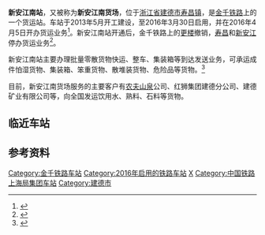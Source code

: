 {{Infobox China railway station
|车站名称= 新安江南站
|图片= Xinanjiang South Railway Station.jpg
|图片介绍=车站站场（2016-12）
|其他名称= 新安江南货场
|车站拼音=Xin'anjiangnan
|英文名称=Xin'anjiangnan Railway Station<ref>{{Cite web |url=http://news.sina.com.cn/o/2012-09-18/080725196193.shtml |title=铁道部:火车站名含"东西南北"统一改用拼音 |access-date=2017-08-31 |archive-date=2017-07-30 |archive-url=https://web.archive.org/web/20170730073100/http://news.sina.com.cn/o/2012-09-18/080725196193.shtml |dead-url=no }}</ref><ref>{{cite journal |author=[[铁道部运输局|铁道部运输局]] |journal = 铁路客货运输专刊 |year=2012 |issue=4 |title = 关于明确铁路车站站名英文译法的通知 |id = 运营运调电[2012]1911号 |page = 6}}</ref>
|车站代码=33342<ref>{{cite web|url=http://hyfw.12306.cn/hyinfo/action/FwcszsAction_index?type=1|title=营业站服务信息查询|publisher=[[中国铁路客户服务中心|中国铁路客户服务中心]]|accessdate=2017-08-31|archive-date=2016-11-06|archive-url=https://web.archive.org/web/20161106075157/http://hyfw.12306.cn/hyinfo/action/FwcszsAction_index?type=1|dead-url=no}}</ref>
|电报码= VUH
|拼音码= XAN
|车站类型= {{link-en|货运站|Goods station}}
|技术性质=
|业务性质=
|始建时间= 2013年5月
|开通运营= 2016年3月30日
|车站位置= [[浙江省|浙江省]][[建德市|建德市]][[寿昌镇|寿昌镇]]陈家村
|坐标={{coord|29.387641|N|119.246746|E|display=inline,title}}
|归属= [[上海铁路局|上海铁路局]][[金华车务段|金华车务段]]
|线路= [[金千铁路|金千铁路]]
|车站等级= 未定等级
|使用状态= 使用中
|股道数目= 4
|正线=
|到发线= 5
|其它线=
|月台数目=
|侧式站台=
|岛式站台=
|站台面=
|网站=
}}
'''新安江南站'''，又被称为'''新安江南货场'''，位于[[浙江省|浙江省]][[建德市|建德市]][[寿昌镇|寿昌镇]]，是[[金千铁路|金千铁路]]上的一个货运站。车站于2013年5月开工建设，至2016年3月30日启用，并在2016年4月5日开办货运业务<ref>{{cite web|url=http://www.moc.gov.cn/difangxinwen/xxlb_fabu/fbpd_zhejiang/201604/t20160412_2012353.html|language=|title=[浙江]建德市公铁联运枢纽——铁路新安江南货场于4月8日开通运营|publisher=[[中华人民共和国交通运输部|中华人民共和国交通运输部]]|date=2016-04-12|accessdate=|deadurl=yes|archiveurl=https://web.archive.org/web/20170305010132/http://www.moc.gov.cn/difangxinwen/xxlb_fabu/fbpd_zhejiang/201604/t20160412_2012353.html|archivedate=2017-03-05}}</ref>。新安江南站开通后，金千铁路上的[[更楼站|更楼]]撤销，[[寿昌站|寿昌]]和[[新安江站|新安江]]停办货运业务<ref>{{cite book|author=《建德年鉴》编纂委员会|title=建德年鉴2017|publisher=方志出版社|year=2017|isbn=978-7-5144-2855-1}}</ref>。

新安江南站主要办理批量零散货物快运、整车、集装箱等到达发送业务，可承运成件怕湿货物、集装箱、笨重货物、散堆装货物、危险品等货物。<ref >{{cite web |url=http://mt.sohu.com/20160413/n444115313.shtml |language= |title=【爆料】新安江南货场日前开通运营，现场居然是... |publisher=搜狐公众平台 |date=2016-04-13 |accessdate= |archive-date=2017-03-05 |archive-url=https://web.archive.org/web/20170305034203/http://mt.sohu.com/20160413/n444115313.shtml |dead-url=no }}</ref>

目前，新安江南货场服务的主要客户有[[农夫山泉|农夫山泉]]公司、红狮集团建德分公司、建德矿业有限公司等，向全国发运饮用水、熟料、石料等货物。

== 临近车站 ==
{{Start rail box|[[File:China_Railways.svg|20px]] [[中国铁路|中国铁路]]}}
{{s-inop|[[寿昌站|寿昌站]]|[[金华站|金华站]]方向}}
{{s-line|[[金千铁路|金千铁路]]<br>新安江南}}
{{s-inop|''<s>[[更楼站|更楼站]]</s>''（已撤销）<br>[[新安江站|新安江站]]|[[千岛湖南站|千岛湖南站]]方向}}
{{end box}}

== 参考资料 ==
{{reflist}}

{{金千铁路}}
{{杭州铁路车站}}

[[Category:金千铁路车站|Category:金千铁路车站]]
[[Category:2016年启用的铁路车站|Category:2016年启用的铁路车站]]
[[Category:杭州市铁路车站|X]]
[[Category:中国铁路上海局集团车站|Category:中国铁路上海局集团车站]]
[[Category:建德市|Category:建德市]]